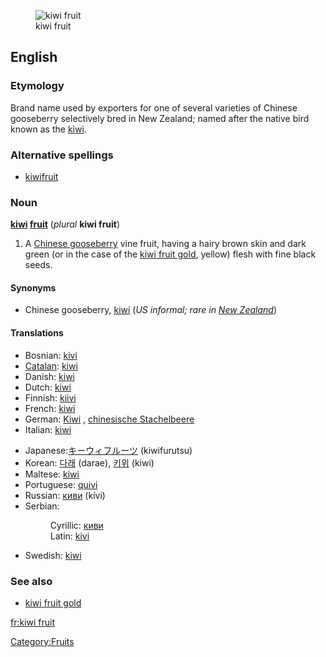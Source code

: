 [[Image:Kiwi aka.jpg|thumb|kiwi fruit]]
==English==
===Etymology===
Brand name used by exporters for one of several varieties of Chinese gooseberry selectively bred in New Zealand; named after the native bird known as the [[kiwi]].

===Alternative spellings===
*[[kiwifruit]]
===Noun===
'''[[kiwi]] [[fruit]]''' (''plural'' '''kiwi fruit''')

#A [[Chinese gooseberry]] vine fruit, having a hairy brown skin and dark green (or in the case of the [[kiwi fruit gold]], yellow) flesh with fine black seeds.

====Synonyms====
*Chinese gooseberry, [[kiwi]] (''US informal; rare in [[New Zealand]]'')

====Translations====
{{top}}
*Bosnian: [[kivi]] {{m}}
*[[Catalan]]: [[kiwi]] {{m}}
*Danish: [[kiwi]]
*Dutch: [[kiwi]] {{m}}
*Finnish: [[kiivi]]
*French: [[kiwi]] {{m}}
*German: [[Kiwi]] {{f}}, [[chinesische Stachelbeere]] {{f}}
*Italian: [[kiwi#Italian|kiwi]] {{m}}
{{mid}}
*Japanese:[[キーウィフルーツ]] (kiwifurutsu)
*Korean: [[다래]] (darae), [[키위]] (kiwi)
*Maltese: [[kiwi]]
*Portuguese: [[quivi]] {{m}}
*Russian: [[киви]] (kívi) {{m}}
*Serbian:
*:Cyrillic: [[киви#Serbian|киви]] {{m}}
*:Latin: [[kivi#Serbian|kivi]] {{m}}
*Swedish: [[kiwi]]
{{bottom}}

===See also===
*[[kiwi fruit gold]]<!--A similar fruit with yellow flesh.-->

[[Category:Fruits]]

[[fr:kiwi fruit]]